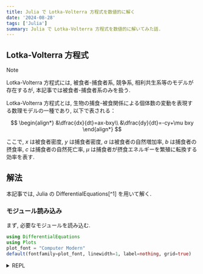 ```yaml
---
title: Julia で Lotka-Volterra 方程式を数値的に解く
date: '2024-08-28'
tags: ['Julia']
summary: Julia で Lotka-Volterra 方程式を数値的に解いてみた話.
---
```


## Lotka-Volterra 方程式

> [!NOTE]
> Lotka-Volterra 方程式には, 被食者-捕食者系, 競争系, 相利共生系等のモデルが存在するが, 本記事では被食者-捕食者系のみを扱う.

Lotka-Volterra 方程式とは, 生物の捕食-被食関係による個体数の変動を表現する数理モデルの一種であり, 以下で表される：

$$
\begin{align*}
&\dfrac{dx}{dt}=ax-bxy\\
&\dfrac{dy}{dt}=-cy+\mu bxy
\end{align*}
$$

ここで, $x$ は被食者密度, $y$ は捕食者密度, $a$ は被食者の自然増加率, $b$ は捕食者の摂食率, $c$ は捕食者の自然死亡率, $\mu$ は捕食者が摂食エネルギーを繁殖に転換する効率を表す. 

## 解法

本記事では, Julia の DifferentialEquations[^1] を用いて解く.

### モジュール読み込み

まず, 必要なモジュールを読み込む. 

```julia
using DifferentialEquations
using Plots
plot_font = "Computer Modern"
default(fontfamily=plot_font, linewidth=1, label=nothing, grid=true)
```

<details>
<summary>REPL</summary>
```julia-repl
julia> using DifferentialEquations

julia> using Plots

julia> plot_font = "Computer Modern"
"Computer Modern"

julia> default(fontfamily=plot_font, linewidth=1, label=nothing, grid=true)

```
</details>

### 問題設定

次に, Lotka-Volterra 方程式を Julia で定式化する.

```julia
function lotka_volterra!(du, u, p, t)
    a, b, c, μ = p
    x, y = u
    du[1] = a * x - b * x * y
    du[2] = μ * x * y - c * y
end
```

<details>
<summary>REPL</summary>
```julia-repl
julia> function lotka_volterra!(du, u, p, t)
           a, b, c, μ = p
           x, y = u
           du[1] = a * x - b * x * y
           du[2] = μ * x * y - c * y
       end
lotka_volterra! (generic function with 1 method)

```
</details>

### パラメータ設定

次に, パラメータを設定する.

```julia
a = 1.1
b = 0.4
c = 0.4
μ = 0.1

p = (a, b, c, μ)
```

<details>
<summary>REPL</summary>
```julia-repl
julia> a = 1.1
1.1

julia> b = 0.4
0.4

julia> c = 0.4
0.4

julia> μ = 0.1
0.1

julia>

julia> p = (a, b, c, μ)
(1.1, 0.4, 0.4, 0.1)

```
</details>

### 初期条件と解の範囲の設定

次に, 初期条件と解の範囲を設定する.

```julia
u0 = [10.0, 5.0]
tspan = (0.0, 50.0)
```

<details>
<summary>REPL</summary>
```julia-repl
julia> u0 = [10.0, 5.0]
2-element Vector{Float64}:
 10.0
  5.0

julia> tspan = (0.0, 50.0)
(0.0, 50.0)

```
</details>

### 問題の定義と解の計算

```julia
prob = ODEProblem(lotka_volterra!, u0, tspan, p)
sol = solve(prob)
```

<details>
<summary>REPL</summary>
```julia-repl
julia> prob = ODEProblem(lotka_volterra!, u0, tspan, p)
ODEProblem with uType Vector{Float64} and tType Float64. In-place: true
timespan: (0.0, 50.0)
u0: 2-element Vector{Float64}:
 10.0
  5.0

julia> sol = solve(prob)
retcode: Success
Interpolation: specialized 4th order "free" interpolation, specialized 2nd order "free" stiffness-aware interpolation
t: 56-element Vector{Float64}:
  0.0
  0.10551052180168205
  0.3026858596029679
  0.544216162029267
  0.8667001358219422
  1.290752093822806
  1.7003476232387265
  2.2799589614331133
  2.882391006071913
  3.543472793323572
  4.326489593554792
  5.302659637431677
  6.963443099602529
  ⋮
 38.19836931152591
 39.838659848395615
 41.16261629602774
 42.54163919084672
 43.520484417635416
 44.36703417737004
 45.12268565170904
 45.803326845977956
 46.6942006009366
 47.56185147161654
 48.716821800426615
 50.0
u: 56-element Vector{Vector{Float64}}:
 [10.0, 5.0]
 [9.035627005169454, 5.299839898200966]
 [7.2519783179682475, 5.750076609572348]
 [5.3322876509632415, 6.0725687751425825]
 [3.445570572857435, 6.136242934717593]
 [1.9876933916021085, 5.791725958718605]
 [1.260857484176088, 5.246249684158559]
 [0.7793800583895246, 4.4050613386031285]
 [0.5774381211452372, 3.6027620299304046]
 [0.5098173175276516, 2.865039146276961]
 [0.5500951340758927, 2.181735189174335]
 [0.7795716913377725, 1.572474529264101]
 [2.118736661257719, 1.004176672543559]
 ⋮
 [1.0061244645004324, 1.3371372224811882]
 [2.9857121817598737, 0.9292591888113896]
 [7.767258822631018, 1.0644948778605032]
 [13.712147771527462, 2.9448359380604394]
 [7.006151179114605, 5.8233785729636]
 [2.2798679109384095, 5.929732938997305]
 [1.0060307334488037, 4.916269057596703]
 [0.6374632520786015, 3.95149560119708]
 [0.5046844403917583, 2.906203763361891]
 [0.5490656370547375, 2.1478912561942285]
 [0.8601521201225086, 1.462986213750023]
 [1.884380037612957, 1.0323197430186637]

```
</details>

### 結果のプロット

計算結果をプロットする.

```julia
plot(sol, xlabel="Time", ylabel="Population", label=["Prey" "Predator"], dpi=300)
```

<details>
<summary>REPL</summary>
```julia-repl
julia> plot(sol, xlabel="Time", ylabel="Population", label=["Prey" "Predator"], dpi=300)

```
</details>

![lv01](/static/images/latex/lv01.png)
<center>
<b>図1:</b> 計算結果
</center>

### 解の軌道

解の軌道をプロットする.

```julia
plot(sol, idxs=(1, 2), xlabel="Prey Population", ylabel="Predator Population", label=false, dpi=300)
```

<details>
<summary>REPL</summary>
```julia-repl
julia> plot(sol, idxs=(1, 2), xlabel="Prey Population", ylabel="Predator Population", label=false, dpi=300)

```
</details>

![lv02](/static/images/latex/lv02.png)
<center>
<b>図2:</b> 解の軌道
</center>

図2より, Lotka-Volterra 方程式の解が周期解となることが分かる.

[^1]: Julia の DE ソルバモジュール.
